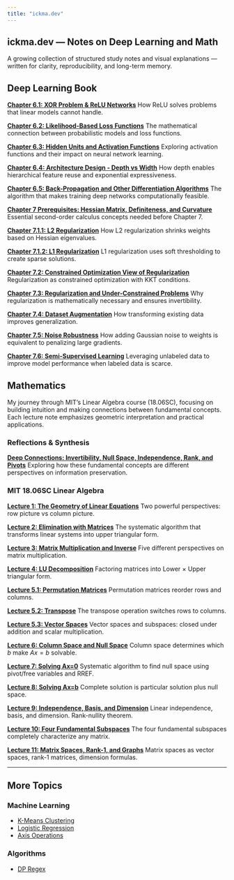 ```yaml
---
title: "ickma.dev"
---
```


::: {.hero-banner}
# ickma.dev — Notes on Deep Learning and Math

A growing collection of structured study notes and visual explanations —
written for clarity, reproducibility, and long-term memory.
:::

## Deep Learning Book

::: {.content-grid}

::: {.content-card}
**[Chapter 6.1: XOR Problem & ReLU Networks](ML/xor-deep-learning.ipynb)**
How ReLU solves problems that linear models cannot handle.

:::

::: {.content-card}
**[Chapter 6.2: Likelihood-Based Loss Functions](ML/likelihood-loss-functions.ipynb)**
The mathematical connection between probabilistic models and loss functions.

:::

::: {.content-card}
**[Chapter 6.3: Hidden Units and Activation Functions](ML/activation-functions.qmd)**
Exploring activation functions and their impact on neural network learning.

:::

::: {.content-card}
**[Chapter 6.4: Architecture Design - Depth vs Width](ML/architecture-design.qmd)**
How depth enables hierarchical feature reuse and exponential expressiveness.

:::

::: {.content-card}
**[Chapter 6.5: Back-Propagation and Other Differentiation Algorithms](ML/backpropagation.qmd)**
The algorithm that makes training deep networks computationally feasible.

:::

::: {.content-card}
**[Chapter 7 Prerequisites: Hessian Matrix, Definiteness, and Curvature](ML/hessian-prerequisites.ipynb)**
Essential second-order calculus concepts needed before Chapter 7.

:::

::: {.content-card}
**[Chapter 7.1.1: L2 Regularization](ML/l2-regularization.qmd)**
How L2 regularization shrinks weights based on Hessian eigenvalues.

:::

::: {.content-card}
**[Chapter 7.1.2: L1 Regularization](ML/l1-regularization.qmd)**
L1 regularization uses soft thresholding to create sparse solutions.

:::

::: {.content-card}
**[Chapter 7.2: Constrained Optimization View of Regularization](ML/constrained-optimization-regularization.qmd)**
Regularization as constrained optimization with KKT conditions.

:::

::: {.content-card}
**[Chapter 7.3: Regularization and Under-Constrained Problems](ML/regularization-underconstrained.qmd)**
Why regularization is mathematically necessary and ensures invertibility.

:::

::: {.content-card}
**[Chapter 7.4: Dataset Augmentation](ML/dataset-augmentation.qmd)**
How transforming existing data improves generalization.

:::

::: {.content-card}
**[Chapter 7.5: Noise Robustness](ML/noise-robustness.qmd)**
How adding Gaussian noise to weights is equivalent to penalizing large gradients.

:::

::: {.content-card}
**[Chapter 7.6: Semi-Supervised Learning](ML/semi-supervised-learning.qmd)**
Leveraging unlabeled data to improve model performance when labeled data is scarce.

:::

:::

## Mathematics

::: {.math-preface}
My journey through MIT's Linear Algebra course (18.06SC), focusing on building intuition and making connections between fundamental concepts. Each lecture note emphasizes geometric interpretation and practical applications.
:::

### Reflections & Synthesis

::: {.content-card}
**[Deep Connections: Invertibility, Null Space, Independence, Rank, and Pivots](Math/reflections/mit1806-invertibility-connections.qmd)**
Exploring how these fundamental concepts are different perspectives on information preservation.

:::

### MIT 18.06SC Linear Algebra

::: {.content-grid}

::: {.content-card}
**[Lecture 1: The Geometry of Linear Equations](Math/MIT18.06/mit1806-lecture1-geometry.ipynb)**
Two powerful perspectives: row picture vs column picture.

:::

::: {.content-card}
**[Lecture 2: Elimination with Matrices](Math/MIT18.06/mit1806-lecture2-elimination.qmd)**
The systematic algorithm that transforms linear systems into upper triangular form.

:::

::: {.content-card}
**[Lecture 3: Matrix Multiplication and Inverse](Math/MIT18.06/mit1806-lecture3-multiplication.qmd)**
Five different perspectives on matrix multiplication.

:::

::: {.content-card}
**[Lecture 4: LU Decomposition](Math/MIT18.06/mit1806-lecture4-lu-decomposition.ipynb)**
Factoring matrices into Lower × Upper triangular form.

:::

::: {.content-card}
**[Lecture 5.1: Permutation Matrices](Math/MIT18.06/mit1806-lecture5-permutations.qmd)**
Permutation matrices reorder rows and columns.

:::

::: {.content-card}
**[Lecture 5.2: Transpose](Math/MIT18.06/mit1806-lecture5-2-transpose.qmd)**
The transpose operation switches rows to columns.

:::

::: {.content-card}
**[Lecture 5.3: Vector Spaces](Math/MIT18.06/mit1806-lecture5-3-spaces.qmd)**
Vector spaces and subspaces: closed under addition and scalar multiplication.

:::

::: {.content-card}
**[Lecture 6: Column Space and Null Space](Math/MIT18.06/mit1806-lecture6-column-null-space.qmd)**
Column space determines which $b$ make $Ax = b$ solvable.

:::

::: {.content-card}
**[Lecture 7: Solving Ax=0](Math/MIT18.06/mit1806-lecture7-solving-ax-0.qmd)**
Systematic algorithm to find null space using pivot/free variables and RREF.

:::

::: {.content-card}
**[Lecture 8: Solving Ax=b](Math/MIT18.06/mit1806-lecture8-solving-ax-b.qmd)**
Complete solution is particular solution plus null space.

:::

::: {.content-card}
**[Lecture 9: Independence, Basis, and Dimension](Math/MIT18.06/mit1806-lecture9-independence-basis-dimension.qmd)**
Linear independence, basis, and dimension. Rank-nullity theorem.

:::

::: {.content-card}
**[Lecture 10: Four Fundamental Subspaces](Math/MIT18.06/mit1806-lecture10-four-subspaces.qmd)**
The four fundamental subspaces completely characterize any matrix.

:::

::: {.content-card}
**[Lecture 11: Matrix Spaces, Rank-1, and Graphs](Math/MIT18.06/mit1806-lecture11-matrix-spaces.qmd)**
Matrix spaces as vector spaces, rank-1 matrices, dimension formulas.

:::

:::

---

::: {.footer-section}
## More Topics

::: {.footer-grid}

::: {.footer-card}
### Machine Learning
- [K-Means Clustering](ML/kmeans.ipynb)
- [Logistic Regression](ML/logistic_regression.qmd)
- [Axis Operations](ML/axis.qmd)
:::

::: {.footer-card}
### Algorithms
- [DP Regex](Algorithm/dp_regex.qmd)
:::

:::
:::
